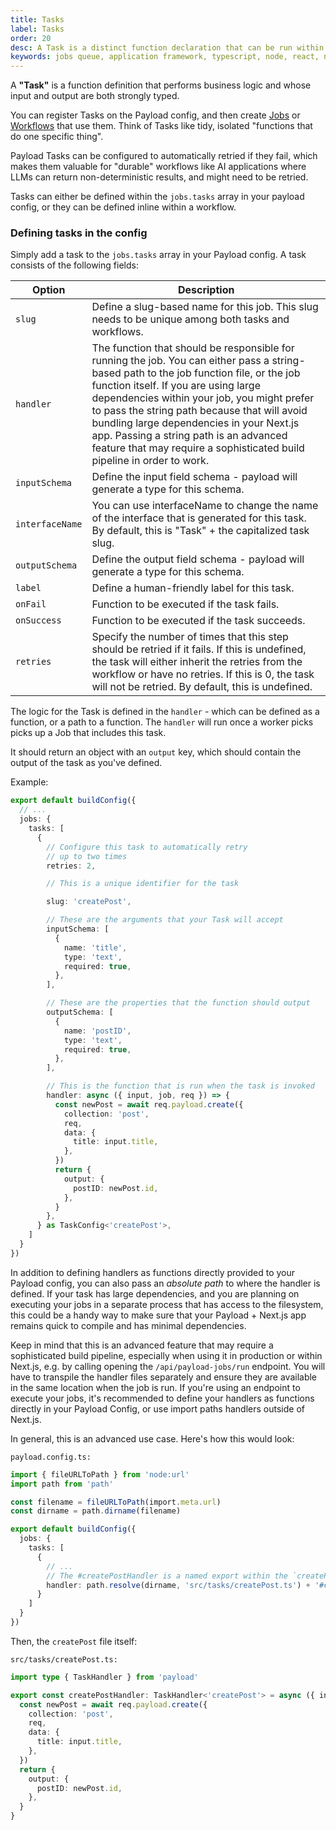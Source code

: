 ```yaml
---
title: Tasks
label: Tasks
order: 20
desc: A Task is a distinct function declaration that can be run within Payload's Jobs Queue.
keywords: jobs queue, application framework, typescript, node, react, nextjs
---
```


<Banner type="default">
  A <strong>"Task"</strong> is a function definition that performs business logic and whose input and output are both strongly typed.
</Banner>

You can register Tasks on the Payload config, and then create [Jobs](/docs/jobs-queue/jobs) or [Workflows](/docs/jobs-queue/workflows) that use them. Think of Tasks like tidy, isolated "functions that do one specific thing".

Payload Tasks can be configured to automatically retried if they fail, which makes them valuable for "durable" workflows like AI applications where LLMs can return non-deterministic results, and might need to be retried.

Tasks can either be defined within the `jobs.tasks` array in your payload config, or they can be defined inline within a workflow.

### Defining tasks in the config

Simply add a task to the `jobs.tasks` array in your Payload config. A task consists of the following fields:

| Option                      | Description                                                                      |
| --------------------------- | -------------------------------------------------------------------------------- |
| `slug` | Define a slug-based name for this job. This slug needs to be unique among both tasks and workflows.|
| `handler`   | The function that should be responsible for running the job. You can either pass a string-based path to the job function file, or the job function itself. If you are using large dependencies within your job, you might prefer to pass the string path because that will avoid bundling large dependencies in your Next.js app. Passing a string path is an advanced feature that may require a sophisticated build pipeline in order to work.         |
| `inputSchema` | Define the input field schema - payload will generate a type for this schema. |
| `interfaceName` | You can use interfaceName to change the name of the interface that is generated for this task. By default, this is "Task" + the capitalized task slug. |
| `outputSchema` | Define the output field schema - payload will generate a type for this schema. |
| `label` | Define a human-friendly label for this task. |
| `onFail` | Function to be executed if the task fails. |
| `onSuccess` | Function to be executed if the task succeeds. |
| `retries` | Specify the number of times that this step should be retried if it fails. If this is undefined, the task will either inherit the retries from the workflow or have no retries. If this is 0, the task will not be retried. By default, this is undefined. |

The logic for the Task is defined in the `handler` - which can be defined as a function, or a path to a function. The `handler` will run once a worker picks picks up a Job that includes this task.

It should return an object with an `output` key, which should contain the output of the task as you've defined.

Example:

```ts
export default buildConfig({
  // ...
  jobs: {
    tasks: [
      {
        // Configure this task to automatically retry
        // up to two times
        retries: 2,

        // This is a unique identifier for the task

        slug: 'createPost',

        // These are the arguments that your Task will accept
        inputSchema: [
          {
            name: 'title',
            type: 'text',
            required: true,
          },
        ],

        // These are the properties that the function should output
        outputSchema: [
          {
            name: 'postID',
            type: 'text',
            required: true,
          },
        ],

        // This is the function that is run when the task is invoked
        handler: async ({ input, job, req }) => {
          const newPost = await req.payload.create({
            collection: 'post',
            req,
            data: {
              title: input.title,
            },
          })
          return {
            output: {
              postID: newPost.id,
            },
          }
        },
      } as TaskConfig<'createPost'>,
    ]
  }
})
```

In addition to defining handlers as functions directly provided to your Payload config, you can also pass an _absolute path_ to where the handler is defined. If your task has large dependencies, and you are planning on executing your jobs in a separate process that has access to the filesystem, this could be a handy way to make sure that your Payload + Next.js app remains quick to compile and has minimal dependencies.

Keep in mind that this is an advanced feature that may require a sophisticated build pipeline, especially when using it in production or within Next.js, e.g. by calling opening the `/api/payload-jobs/run` endpoint. You will have to transpile the handler files separately and ensure they are available in the same location when the job is run. If you're using an endpoint to execute your jobs, it's recommended to define your handlers as functions directly in your Payload Config, or use import paths handlers outside of Next.js.

In general, this is an advanced use case. Here's how this would look:

`payload.config.ts:`

```ts
import { fileURLToPath } from 'node:url'
import path from 'path'

const filename = fileURLToPath(import.meta.url)
const dirname = path.dirname(filename)

export default buildConfig({
  jobs: {
    tasks: [
      {
        // ...
        // The #createPostHandler is a named export within the `createPost.ts` file
        handler: path.resolve(dirname, 'src/tasks/createPost.ts') + '#createPostHandler',
      }
    ]
  }
})
```

Then, the `createPost` file itself:

`src/tasks/createPost.ts:`

```ts
import type { TaskHandler } from 'payload'

export const createPostHandler: TaskHandler<'createPost'> = async ({ input, job, req }) => {
  const newPost = await req.payload.create({
    collection: 'post',
    req,
    data: {
      title: input.title,
    },
  })
  return {
    output: {
      postID: newPost.id,
    },
  }
}
```

